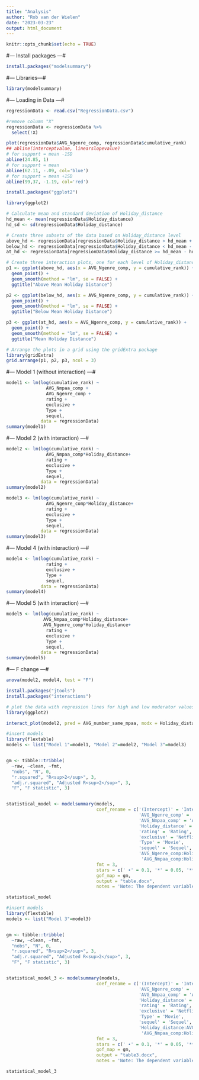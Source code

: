 ```yaml
---
title: "Analysis"
author: "Rob van der Wielen"
date: "2023-03-23"
output: html_document
---
```


```r
knitr::opts_chunk$set(echo = TRUE)
```

#--- Install packages ---#

```r
install.packages("modelsummary")
```

#--- Libraries---#

```r
library(modelsummary)
```


#--- Loading in Data ---#

```r
regressionData <- read.csv("RegressionData.csv")

#remove column "X"
regressionData <- regressionData %>%
  select(!X)

plot(regressionData$AVG_Ngenre_comp, regressionData$cumulative_rank)
## abline(interceptvalue, linearslopevalue)
# for support = mean -1SD
abline(24.85, 1) 
# for support = mean
abline(62.11, -.09, col='blue') 
# for support = mean +1SD
abline(99,37, -1.19, col='red') 


```

```r
install.packages("ggplot2")

library(ggplot2)
```

```r

# Calculate mean and standard deviation of Holiday_distance
hd_mean <- mean(regressionData$Holiday_distance)
hd_sd <- sd(regressionData$Holiday_distance)

# Create three subsets of the data based on Holiday_distance level
above_hd <- regressionData[regressionData$Holiday_distance > hd_mean + hd_sd, ]
below_hd <- regressionData[regressionData$Holiday_distance < hd_mean - hd_sd, ]
at_hd <- regressionData[regressionData$Holiday_distance >= hd_mean - hd_sd & regressionData$Holiday_distance <= hd_mean + hd_sd, ]

# Create three interaction plots, one for each level of Holiday_distance
p1 <- ggplot(above_hd, aes(x = AVG_Ngenre_comp, y = cumulative_rank)) +
  geom_point() +
  geom_smooth(method = "lm", se = FALSE) +
  ggtitle("Above Mean Holiday Distance")

p2 <- ggplot(below_hd, aes(x = AVG_Ngenre_comp, y = cumulative_rank)) +
  geom_point() +
  geom_smooth(method = "lm", se = FALSE) +
  ggtitle("Below Mean Holiday Distance")

p3 <- ggplot(at_hd, aes(x = AVG_Ngenre_comp, y = cumulative_rank)) +
  geom_point() +
  geom_smooth(method = "lm", se = FALSE) +
  ggtitle("Mean Holiday Distance")

# Arrange the plots in a grid using the gridExtra package
library(gridExtra)
grid.arrange(p1, p2, p3, ncol = 3)

```


#--- Model 1 (without interaction) ---#
```r
model1 <- lm(log(cumulative_rank) ~ 
               AVG_Nmpaa_comp + 
               AVG_Ngenre_comp + 
               rating + 
               exclusive + 
               Type + 
               sequel, 
             data = regressionData)
summary(model1) 

```


#--- Model 2 (with interaction) ---#
```r
model2 <- lm(log(cumulative_rank) ~ 
               AVG_Nmpaa_comp*Holiday_distance+ 
               rating + 
               exclusive + 
               Type + 
               sequel, 
             data = regressionData)
summary(model2) 
```

```r
model3 <- lm(log(cumulative_rank) ~ 
               AVG_Ngenre_comp*Holiday_distance+ 
               rating + 
               exclusive + 
               Type + 
               sequel, 
             data = regressionData)
summary(model3) 
```


#--- Model 4 (with interaction) ---#
```r

model4 <- lm(log(cumulative_rank) ~ 
               rating + 
               exclusive + 
               Type + 
               sequel, 
             data = regressionData)
summary(model4) 
```




#--- Model 5 (with interaction) ---#
```r

model5 <- lm(log(cumulative_rank) ~ 
              AVG_Nmpaa_comp*Holiday_distance+ 
              AVG_Ngenre_comp*Holiday_distance+ 
               rating + 
               exclusive + 
               Type + 
               sequel, 
             data = regressionData)
summary(model5) 
```


#--- F change ---#
```r

anova(model2, model4, test = "F")
```


```r
install.packages("jtools")
install.packages("interactions")
```

```r
# plot the data with regression lines for high and low moderator values
library(ggplot2)

interact_plot(model2, pred = AVG_number_same_mpaa, modx = Holiday_distance)
```



```r

#insert models 
library(flextable)
models <- list("Model 1"=model1, "Model 2"=model2, "Model 3"=model3)


gm <- tibble::tribble(
  ~raw, ~clean, ~fmt,
  "nobs", "N", 0,
  "r.squared", "R<sup>2</sup>", 3,
  "adj.r.squared", "Adjusted R<sup>2</sup>", 3,
  "F", "F statistic", 3)


statistical_model <- modelsummary(models,
                                  coef_rename = c('(Intercept)' = 'Intercept', 
                                                  'AVG_Ngenre_comp' = 'Amount competitor genre videos',
                                                  'AVG_Nmpaa_comp' = 'Amount competitor MPAA videos',
                                                  'Holiday_distance' = 'Holiday distance',
                                                  'rating' = 'Rating',
                                                  'exclusive' = 'Netflix Exclusive',
                                                  'Type' = 'Movie',
                                                  'sequel' = 'Sequel',
                                                  'AVG_Ngenre_comp:Holiday_distance' = 'Amount competitor genre videos * Holiday Distance',
                                                   'AVG_Nmpaa_comp:Holiday_distance' = 'Amount competitor MPAA videos * Holiday Distance'),estimate = "{estimate}{stars}",
                                  fmt = 3,
                                  stars = c(' ∙' = 0.1, '*' = 0.05, '**' = 0.01, '***' = 0.01),
                                  gof_map = gm,
                                  output = "table.docx",
                                  notes = 'Note: The dependent variable in all the models is the cumulative weeks spend in the Netflix top ten. The dependent variable is log-transformed.')

statistical_model

```



```r
#insert models 
library(flextable)
models <- list("Model 3"=model3)


gm <- tibble::tribble(
  ~raw, ~clean, ~fmt,
  "nobs", "N", 0,
  "r.squared", "R<sup>2</sup>", 3,
  "adj.r.squared", "Adjusted R<sup>2</sup>", 3,
  "F", "F statistic", 3)


statistical_model_3 <- modelsummary(models,
                                  coef_rename = c('(Intercept)' = 'Intercept', 
                                                  'AVG_Ngenre_comp' = 'Amount competitor genre videos',
                                                  'AVG_Nmpaa_comp' = 'Amount competitor MPAA videos',
                                                  'Holiday_distance' = 'Holiday distance',
                                                  'rating' = 'Rating',
                                                  'exclusive' = 'Netflix Exclusive',
                                                  'Type' = 'Movie',
                                                  'sequel' = 'Sequel',
                                                  'Holiday_distance:AVG_Ngenre_comp' = 'Amount competitor genre videos * Holiday Distance',
                                                   'AVG_Nmpaa_comp:Holiday_distance' = 'Amount competitor MPAA videos * Holiday Distance'),estimate = "{estimate}{stars}",
                                  fmt = 3,
                                  stars = c(' ∙' = 0.1, '*' = 0.05, '**' = 0.01, '***' = 0.01),
                                  gof_map = gm,
                                  output = "table3.docx",
                                  notes = 'Note: The dependent variable in all the models is the cumulative weeks spend in the Netflix top ten. The dependent variable is log-transformed.')

statistical_model_3

```







